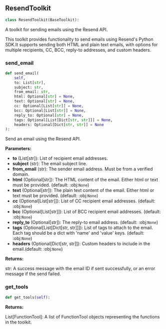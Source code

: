 <a id="camel.toolkits.resend_toolkit"></a>

<a id="camel.toolkits.resend_toolkit.ResendToolkit"></a>

## ResendToolkit

```python
class ResendToolkit(BaseToolkit):
```

A toolkit for sending emails using the Resend API.

This toolkit provides functionality to send emails using Resend's
Python SDK.It supports sending both HTML and plain text emails,
with options for multiple recipients, CC, BCC, reply-to
addresses, and custom headers.

<a id="camel.toolkits.resend_toolkit.ResendToolkit.send_email"></a>

### send_email

```python
def send_email(
    self,
    to: List[str],
    subject: str,
    from_email: str,
    html: Optional[str] = None,
    text: Optional[str] = None,
    cc: Optional[List[str]] = None,
    bcc: Optional[List[str]] = None,
    reply_to: Optional[str] = None,
    tags: Optional[List[Dict[str, str]]] = None,
    headers: Optional[Dict[str, str]] = None
):
```

Send an email using the Resend API.

**Parameters:**

- **to** (List[str]): List of recipient email addresses.
- **subject** (str): The email subject line.
- **from_email** (str): The sender email address. Must be from a verified domain.
- **html** (Optional[str]): The HTML content of the email. Either html or text must be provided. (default: :obj:`None`)
- **text** (Optional[str]): The plain text content of the email. Either html or text must be provided. (default: :obj:`None`)
- **cc** (Optional[List[str]]): List of CC recipient email addresses. (default: :obj:`None`)
- **bcc** (Optional[List[str]]): List of BCC recipient email addresses. (default: :obj:`None`)
- **reply_to** (Optional[str]): The reply-to email address. (default: :obj:`None`)
- **tags** (Optional[List[Dict[str, str]]]): List of tags to attach to the email. Each tag should be a dict with 'name' and 'value' keys. (default: :obj:`None`)
- **headers** (Optional[Dict[str, str]]): Custom headers to include in the email.(default: :obj:`None`)

**Returns:**

  str: A success message with the email ID if sent successfully,
or an error message if the send failed.

<a id="camel.toolkits.resend_toolkit.ResendToolkit.get_tools"></a>

### get_tools

```python
def get_tools(self):
```

**Returns:**

  List[FunctionTool]: A list of FunctionTool objects
representing the functions in the toolkit.
